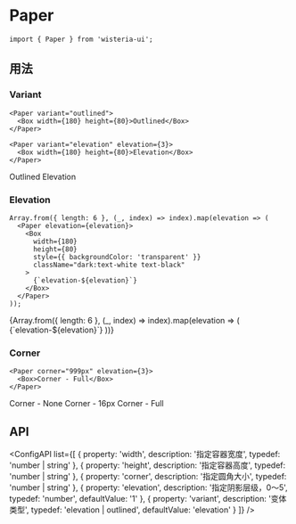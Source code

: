 
# Paper

```tsx
import { Paper } from 'wisteria-ui';
```

## 用法

### Variant

```tsx
<Paper variant="outlined">
  <Box width={180} height={80}>Outlined</Box>
</Paper>

<Paper variant="elevation" elevation={3}>
  <Box width={180} height={80}>Elevation</Box>
</Paper>
```

<CodeDemoArea label="预览">
  <Space size={24}>
    <Paper variant="outlined" corner={12}>
      <Box
        width={180}
        height={80}
        style={{ backgroundColor: 'transparent' }}
        className="dark:text-white text-black"
      >
        Outlined
      </Box>
    </Paper>
    <Paper variant="elevation" elevation={3} corner={12}>
      <Box
        width={180}
        height={80}
        style={{ backgroundColor: 'transparent' }}
        className="dark:text-white text-black"
      >
        Elevation
      </Box>
    </Paper>

  </Space>
</CodeDemoArea>

### Elevation

```tsx
Array.from({ length: 6 }, (_, index) => index).map(elevation => (
  <Paper elevation={elevation}>
    <Box
      width={180}
      height={80}
      style={{ backgroundColor: 'transparent' }}
      className="dark:text-white text-black"
    >
      {`elevation-${elevation}`}
    </Box>
  </Paper>
));
```

<CodeDemoArea label="预览">
  <Space wrap size={24}>
    {Array.from({ length: 6 }, (_, index) => index).map(elevation => (
      <Paper elevation={elevation}>
        <Box
          width={180}
          height={80}
          style={{ backgroundColor: 'transparent' }}
          className="dark:text-white text-black"
        >
          {`elevation-${elevation}`}
        </Box>
      </Paper>
    ))}
  </Space>
</CodeDemoArea>

### Corner

```tsx
<Paper corner="999px" elevation={3}>
  <Box>Corner - Full</Box>
</Paper>
```

<CodeDemoArea label="预览">
  <Space size={24}>
    <Paper corner="0" elevation={3}>
      <Box
        width={180}
        height={80}
        style={{ backgroundColor: 'transparent' }}
        className="dark:text-white text-black"
      >
        Corner - None
      </Box>
    </Paper>
    <Paper corner="16px" elevation={3}>
      <Box
        width={180}
        height={80}
        style={{ backgroundColor: 'transparent' }}
        className="dark:text-white text-black"
      >
        Corner - 16px
      </Box>
    </Paper>
    <Paper corner="999px" elevation={3}>
      <Box
        width={180}
        height={80}
        style={{ backgroundColor: 'transparent' }}
        className="dark:text-white text-black"
      >
        Corner - Full
      </Box>
    </Paper>
  </Space>
</CodeDemoArea>

## API

<ConfigAPI
  list={[
    {
      property: 'width',
      description: '指定容器宽度',
      typedef: 'number | string'
    },
    {
      property: 'height',
      description: '指定容器高度',
      typedef: 'number | string'
    },
    {
      property: 'corner',
      description: '指定圆角大小',
      typedef: 'number | string'
    },
    {
      property: 'elevation',
      description: '指定阴影层级，0～5',
      typedef: 'number',
      defaultValue: '1'
    },
    {
      property: 'variant',
      description: '变体类型',
      typedef: 'elevation | outlined',
      defaultValue: 'elevation'
    }
  ]}
/>
